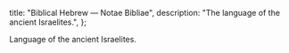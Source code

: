   title: "Biblical Hebrew — Notae Bibliae",
  description: "The language of the ancient Israelites.",
};

<Initial text="Biblical Hebrew"/>

Language of the ancient Israelites.
